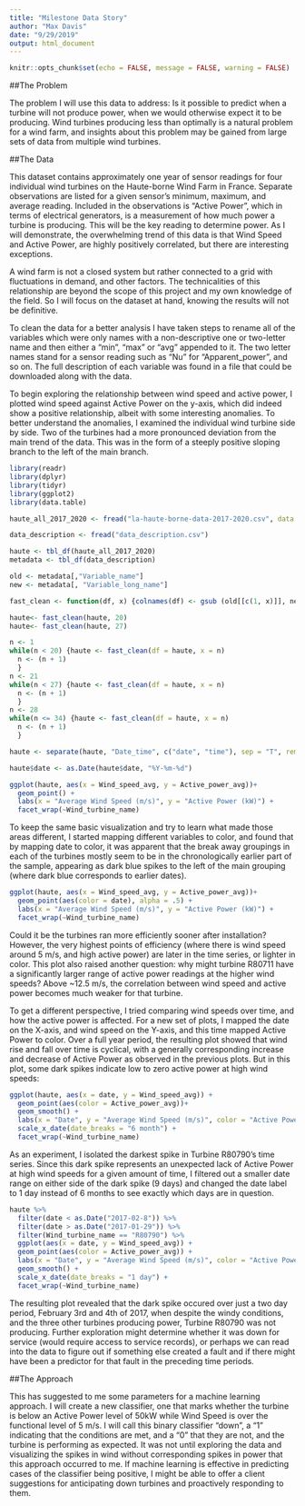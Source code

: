 ```yaml
---
title: "Milestone Data Story"
author: "Max Davis"
date: "9/29/2019"
output: html_document
---
```


```r
knitr::opts_chunk$set(echo = FALSE, message = FALSE, warning = FALSE)
```
##The Problem  
  <p>The problem I will use this data to address: Is it possible to predict when a turbine will not produce power, when we would otherwise expect it to be producing. Wind turbines producing less than optimally is a natural problem for a wind farm, and insights about this problem may be gained from large sets of data from multiple wind turbines.

##The Data  
  <p>This dataset contains approximately one year of sensor readings for four individual wind turbines on the Haute-borne Wind Farm in France. Separate observations are listed for a given sensor's minimum, maximum, and average reading. Included in the observations is "Active Power", which in terms of electrical generators, is a measurement of how much power a turbine is producing. This will be the key reading to determine power. As I will demonstrate, the overwhelming trend of this data is that Wind Speed and Active Power, are highly positively correlated, but there are interesting exceptions.   
 <p> A wind farm is not a closed system but rather connected to a grid with fluctuations in demand, and other factors. The technicalities of this relationship are beyond the scope of this project and my own knowledge of the field. So I will focus on the dataset at hand, knowing the results will not be definitive.   
 <p> To clean the data for a better analysis I have taken steps to rename all of the variables which were only names with a non-descriptive one or two-letter name and then either a "min", "max" or "avg" appended to it. The two letter names stand for a sensor reading such as "Nu" for "Apparent_power", and so on. The full description of each variable was found in a file that could be downloaded along with the data. 
	<p>To begin exploring the relationship between wind speed and active power, I plotted wind speed against Active Power on the y-axis, which did indeed show a positive relationship, albeit with some interesting anomalies. To better understand the anomalies, I examined the individual wind turbine side by side. Two of the turbines had a more pronounced deviation from the main trend of the data. This was in the form of a steeply positive sloping branch to the left of the main branch.

```r
library(readr)
library(dplyr)
library(tidyr)
library(ggplot2)
library(data.table)

haute_all_2017_2020 <- fread("la-haute-borne-data-2017-2020.csv", data.table = FALSE)

data_description <- fread("data_description.csv")

haute <- tbl_df(haute_all_2017_2020)
metadata <- tbl_df(data_description)

old <- metadata[,"Variable_name"]
new <- metadata[, "Variable_long_name"]

fast_clean <- function(df, x) {colnames(df) <- gsub (old[[c(1, x)]], new[[c(1, x)]], colnames(df)) ; df}

haute<- fast_clean(haute, 20)
haute<- fast_clean(haute, 27)

n <- 1
while(n < 20) {haute <- fast_clean(df = haute, x = n)
  n <- (n + 1)
  }
n <- 21
while(n < 27) {haute <- fast_clean(df = haute, x = n)
  n <- (n + 1)
  }
n <- 28
while(n <= 34) {haute <- fast_clean(df = haute, x = n)
  n <- (n + 1)
  }

haute <- separate(haute, "Date_time", c("date", "time"), sep = "T", remove = TRUE, convert = FALSE, extra = "warn", fill = "warn")

haute$date <- as.Date(haute$date, "%Y-%m-%d")

ggplot(haute, aes(x = Wind_speed_avg, y = Active_power_avg))+
  geom_point() +
  labs(x = "Average Wind Speed (m/s)", y = "Active Power (kW)") +
  facet_wrap(~Wind_turbine_name)
```
<p>To keep the same basic visualization and try to learn what made those areas different, I started mapping different variables to color, and found that by mapping date to color, it was apparent that the break away groupings in each of the turbines mostly seem to be in the chronologically earlier part of the sample, appearing as dark blue spikes to the left of the main grouping (where dark blue corresponds to earlier dates).

```r
ggplot(haute, aes(x = Wind_speed_avg, y = Active_power_avg))+
  geom_point(aes(color = date), alpha = .5) +
  labs(x = "Average Wind Speed (m/s)", y = "Active Power (kW)") +
  facet_wrap(~Wind_turbine_name)
```
<p>Could it be the turbines ran more efficiently sooner after installation? However, the very highest points of efficiency (where there is wind speed around 5 m/s, and high active power) are later in the time series, or lighter in color. This plot also raised another question: why might turbine R80711 have a significantly larger range of active power readings at the higher wind speeds? Above ~12.5 m/s, the correlation between wind speed and active power becomes much weaker for that turbine.  
<p>To get a different perspective, I tried comparing wind speeds over time, and how the active power is affected. For a new set of plots, I mapped the date on the X-axis, and wind speed on the Y-axis, and this time mapped Active Power to color. Over a full year period, the resulting plot showed that wind rise and fall over time is cyclical, with a generally corresponding increase and decrease of Active Power as observed in the previous plots. But in this plot, some dark spikes indicate low to zero active power at high wind speeds:
```r
ggplot(haute, aes(x = date, y = Wind_speed_avg)) +
  geom_point(aes(color = Active_power_avg))+
  geom_smooth() +
  labs(x = "Date", y = "Average Wind Speed (m/s)", color = "Active Power(kW)") +
  scale_x_date(date_breaks = "6 month") +
  facet_wrap(~Wind_turbine_name)
```
	
<p>As an experiment, I isolated the darkest spike in Turbine R80790’s time series. Since this dark spike represents an unexpected lack of Active Power at high wind speeds for a given amount of time,  I filtered out a smaller date range on either side of the dark spike (9 days) and changed the date label to 1 day instead of 6 months to see exactly which days are in question. 

```r
haute %>%
  filter(date < as.Date("2017-02-8")) %>%
  filter(date > as.Date("2017-01-29")) %>%
  filter(Wind_turbine_name == "R80790") %>%
  ggplot(aes(x = date, y = Wind_speed_avg)) +
  geom_point(aes(color = Active_power_avg)) +
  labs(x = "Date", y = "Average Wind Speed (m/s)", color = "Active Power(kW)") +
  geom_smooth() +
  scale_x_date(date_breaks = "1 day") +
  facet_wrap(~Wind_turbine_name)
```
	
<p>The resulting plot revealed that the dark spike occured over just a two day period, February 3rd and 4th of 2017, when despite the windy conditions, and the three other turbines producing power, Turbine R80790 was not producing. Further exploration might determine whether it was down for service (would require access to service records), or perhaps we can read into the data to figure out if something else created a fault and if there might have been a predictor for that fault in the preceding time periods.  

##The Approach  
  <p>This has suggested to me some parameters for a machine learning approach. I will create a new classifier, one that marks whether the turbine is below an Active Power level of 50kW while Wind Speed is over the functional level of 5 m/s. I will call this binary classifier "down", a "1" indicating that the conditions are met, and a "0" that they are not, and the turbine is performing as expected. It was not until exploring the data and visualizing the spikes in wind without corresponding spikes in power that this approach occurred to me. If machine learning is effective in predicting cases of the classifier being positive, I might be able to offer a client suggestions for anticipating down turbines and proactively responding to them.  



